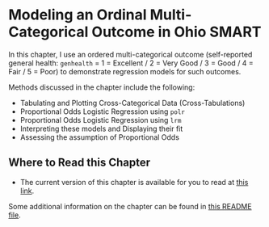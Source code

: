 # Modeling an Ordinal Multi-Categorical Outcome in Ohio SMART

In this chapter, I use an ordered multi-categorical outcome (self-reported general health: `genhealth` = 1 = Excellent / 2 = Very Good / 3 = Good / 4 = Fair / 5 = Poor) to demonstrate regression models for such outcomes. 

Methods discussed in the chapter include the following:

- Tabulating and Plotting Cross-Categorical Data (Cross-Tabulations)
- Proportional Odds Logistic Regression using `polr`
- Proportional Odds Logistic Regression using `lrm`
- Interpreting these models and Displaying their fit
- Assessing the assumption of Proportional Odds

## Where to Read this Chapter

- The current version of this chapter is available for you to read at [this link](http://htmlpreview.github.io/?https://github.com/THOMASELOVE/432-2018/blob/master/texts/chapter19/oh_smart_orderedcat.html).

Some additional information on the chapter can be found in [this README file](https://github.com/THOMASELOVE/432-2018/tree/master/texts/chapter19/README.md).

